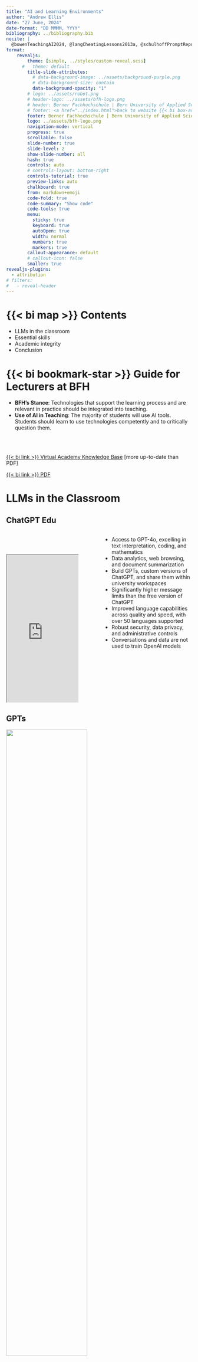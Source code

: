 ```yaml
---
title: "AI and Learning Environments"
author: "Andrew Ellis"
date: "27 June, 2024"
date-format: "DD MMMM, YYYY"
bibliography: ../bibliography.bib
nocite: |
  @bowenTeachingAI2024, @langCheatingLessons2013a, @schulhoffPromptReportSystematic2024
format: 
    revealjs:
        theme: [simple, ../styles/custom-reveal.scss]
      #   theme: default
        title-slide-attributes:
          # data-background-image: ../assets/background-purple.png
          # data-background-size: contain
          data-background-opacity: "1"
        # logo: ../assets/robot.png
        # header-logo: ../assets/bfh-logo.png
        # header: Berner Fachhochschule | Bern University of Applied Sciences
        # footer: <a href="../index.html">back to website {{< bi box-arrow-up-left >}} </a>
        footer: Berner Fachhochschule | Bern University of Applied Sciences
        logo: ../assets/bfh-logo.png
        navigation-mode: vertical
        progress: true
        scrollable: false
        slide-number: true
        slide-level: 2
        show-slide-number: all
        hash: true
        controls: auto
        # controls-layout: bottom-right
        controls-tutorial: true
        preview-links: auto
        chalkboard: true
        from: markdown+emoji
        code-fold: true
        code-summary: "Show code"
        code-tools: true
        menu: 
          sticky: true
          keyboard: true
          autoOpen: true
          width: normal
          numbers: true
          markers: true
        callout-appearance: default
        # callout-icon: false
        smaller: true
revealjs-plugins:
  - attribution
# filters:
#   - reveal-header
---
```




# {{< bi map >}} Contents

- LLMs in the classroom
- Essential skills
- Academic integrity
- Conclusion

# <a id="guide-for-lecturers"></a>{{< bi bookmark-star >}} Guide for Lecturers at BFH

:::{.callout-note}
- **BFH’s Stance**: Technologies that support the learning process and are relevant in practice should be integrated into teaching.
- **Use of AI in Teaching**: The majority of students will use AI tools. Students should learn to use technologies competently and to critically question them.
:::

<br> <br>

[{{< bi link >}} Virtual Academy Knowledge Base](https://virtuelleakademie.ch/knowledge-base/ki-basierte-schreibtools-in-der-lehre-chatgpt-im-fokus/) [more up-to-date than PDF]

[{{< bi link >}} PDF](https://bernerfachhochschule.sharepoint.com/sites/mybfh-BFH-News-de/SitePages/Nachrichten-K%C3%BCnstliche-Intelligenz-(KI)-in-der-Lehre.aspx)



# LLMs in the Classroom

## ChatGPT Edu {.smaller}

:::: {.columns}
::: {.column width="50%"}
<br> <br>

<iframe src="https://openai.com/index/introducing-chatgpt-edu/" width="80%" height="400px"></iframe>
:::
::: {.column width="50%"}

- Access to GPT-4o, excelling in text interpretation, coding, and mathematics
- Data analytics, web browsing, and document summarization
- Build GPTs, custom versions of ChatGPT, and share them within university workspaces
- Significantly higher message limits than the free version of ChatGPT
- Improved language capabilities across quality and speed, with over 50 languages supported
- Robust security, data privacy, and administrative controls
- Conversations and data are not used to train OpenAI models
:::
::::


## GPTs

![](../assets/images/gpt-store.png){width=66%}


## Hands-on practice: GPTs

1) Try out custom GPTs from various categories in the [GPT store](https://chatgpt.com/gpts).
2) Discuss with your neighbour
    a) Did you discover any useful GPTs?
    b) What are the benefits and limitations of using GPTs in the classroom?


## Extended cognition

:::: {.columns}
::: {.column width=50%}

- According to @clarkExtendedMind1998, cognitive processes may extend to external objects.
- @krakauerWillHarmUs2016 distinguishes between **complementary** and **competitive** cognitive artifacts.
  - Complementary: numbers, abacus
  - Competetive: calculator, GPS
  
- What kind of artefact will AI turn out to be? 
:::

::: {.column width=50%}
![](../assets/images/artefacts.png){width=100%}

:::
::::

## Deskilling vs. upskilling

::::{.columns}
:::{.column width=20%}
:::
:::{.column width=80%}

![](../assets/images/deskilling.svg){width=80%}

:::
::::


## Writing tasks in the AI era

- Writing is a core skill: critical thinking, persuasion, argumentation, understanding.
- Text creation is secondary in learning: focus is on underlying skills.
- Learning objectives: Benefits of writing tasks should be clearly and convincingly conveyed.
- Students should be equipped for effective (controlled) use of AI. 

## AI can do my homework

- We can think of this as cheating.
- More useful: cheating means _bypassing useful cognition_ and therefore missing out on learning.
- Cheating an ethics problem. 
- Bypassing cognition is a learning problem.
- Not a new problem: books, encyclopedias, calculators, spell checkers, etc.
<!-- - Before AI tasks and exercises provoked students to do useful cognition that led to learning.
- Now a machine can do some of that work for them. -->

## Controlled use of LLMs

| Task Category           | Specific Tasks                                  |
|-------------------------|-------------------------------------------------|
| Editing tasks           | Create/improve different versions of sections.  |
| Transitions             | Write and compare transitions.                  |
| Improve drafts          | Critique and refine drafts.                     |
| Writing styles          | Rewrite sections for different audiences.       |
| Controversial statements| Identify controversial points and strengthen arguments. |
| Research journal        | Keep a diary and use LLM for reflection.        |


## Sport vs. writing {.smaller}

:::: {.columns}
::: {.column width=80%}
- Technological advancements in sports: a useful analogy for learning?
- Distinction between training and competition.

:::
::: {.column width=20%}

![](../assets/images/lzr-racer.png){width=100%}
:::
::::

|             | LZR Racer swim suit                                      | AI-base writing tools                                     |
| ----------- | :------------------------------------------------------- | --------------------------------------------------------- |
| Improvement | Reduced Resistance, Increased Buoyancy                   | Improved Grammar, Formulation, Content Creation           |
| Fairness    | Provided an Unfair Advantage, Led to Record Performances | Considered Unfair in Academic Contexts                    |
| Impact      | Banned to Maintain Competitive Integrity                 | Raises Questions of Originality and Skill Development<br> |
   


# Learning Environments

## Understanding the value of effort
- Cheating can be a symptom that learners do not understand or value the importance of their own work. 
- Just like in sport: if we take shortcuts during training, we won’t get fit. 
- Understanding the purpose is important to endure discomfort. 
- Learners need to understand what they are supposed to learn, why it is valuable, and why effort and discomfort are necessary.

## Fraud triangle

![](../assets/images/fraud-triangle.svg){width=100%}


## Learning Environments that promote cheating {.smaller}

| Factors                   | Descriptions                                                                |
|---------------------------|-----------------------------------------------------------------------------|
| High pressure             | High stakes increase cheating. Fear of failure reinforces this.             |
| Lack of intrinsic motivation | Engagement and relevance are important. Lacking these makes cheating more attractive. |
| Perceived injustice       | Unfair grading leads to cheating.                                           |
| Low fear of getting caught| Low risk encourages cheating.                                               |
| Peer influence            | Widespread cheating among peers pressures students to join in.              |
| Low self-efficacy         | Doubts about one’s own abilities increase cheating as the seemingly only option. |


## Strategies to Reduce Cheating
| Strategies                 | Descriptions                                                                 |
|----------------------------|------------------------------------------------------------------------------|
| Foster intrinsic motivation| Spark genuine interest. Provide choices and practical applications.           |
| Mastery learning           | Clear learning objectives. Focus on mastery of content. Include constructive and corrective feedback in formative assessments. |
| Reduce pressure            | Diversify assessment methods. Use portfolios and low-stress tests to reduce anxiety. |
| Strengthen self-efficacy   | Provide constructive feedback and promote peer learning (peer tutoring, peer review). |
| Create a culture of integrity | Open discussion about academic integrity. Set clear guidelines and promote community ethics. |



# Academic integrity

## Academic Integrity: Plagiarism

| Types of Plagiarism           | Description                                                             |
|-------------------------------|--------------------------------------------------------------------------|
| Unattributed use              | Using the work or ideas of others without proper attribution.            |
| Minor changes or translations | Using the work of others with minor changes or translations without attribution. |
| Self-plagiarism               | Reusing substantial parts of one’s own work without proper citation.     |
| Joint works                   | Reusing jointly written publications without proper acknowledgment.      |


## Academic Integrity: Misconduct in authorship
| Types of Plagiarism           | Description                                                            |
|-------------------------------|--------------------------------------------------------------------------|
| Unattributed use              | Using the work or ideas of others without proper attribution.            |
| Minor changes or translations | Using the work of others with minor changes or translations without attribution. |
| Self-plagiarism               | Reusing substantial parts of one’s own work without proper citation.     |
| Joint works                   | Reusing jointly written publications without proper acknowledgment.      |

## How to cite ChatGPT

E.g. [APA](https://apastyle.apa.org/blog/how-to-cite-chatgpt) Style: Cite as software (not as personal communication).

<br> <br>

:::: {.columns}
::: {.column width="50%"}
![](../assets/images/cite-1.png){width=100%}
:::
::: {.column width="50%"}
![](../assets/images/cite-2.png){width=100%}
:::
::::


## Documentating AI use
- Specifying prompts works well for inexperienced users, but inadequately reflects complex processes.
- Experienced users work with dialogues and several tools, not monolithic prompts in ChatGPT.
- Working with copilot (code): no traceable prompt input.
- **Instead**: Document the process, including the tools used and the steps taken.
  + Include used tools and steps in appendix, with optional graphical representation. 
  + Serves both evaluation and self-reflection.

- Is documentation meaningful in the long term, once the use of AI-based tools has become commonplace?

## Detecting AI use

-  Can be detected by the use of specific vocabulary and phrases: "delve", "vibrant", "embark", "it's important to note", " based on the data provided”.
-  Detection tools are not very useful, and can be easily circumvented.

- According to @fleckensteinTeachersSpotAI2024a
  + Generative AI can write papers that are undetectable.
  + Teachers overestimate their detection abilities.


# Questions / Discussion {{< bi chat-dots >}}

# References {background-color="#D8DEE9"}

::: {#refs}
:::
